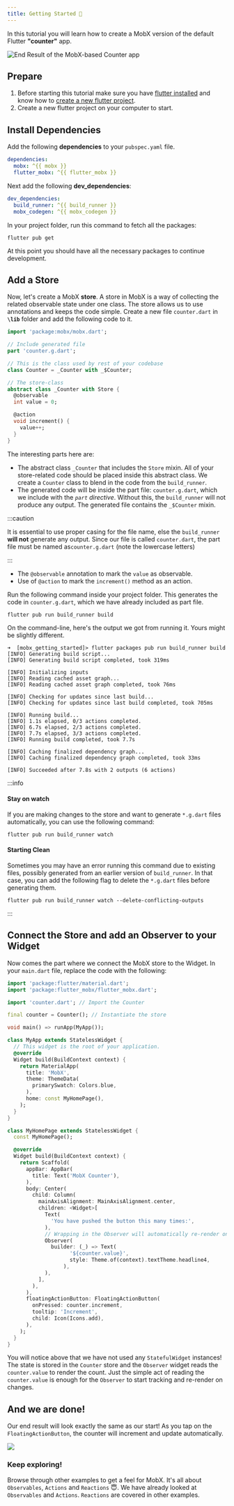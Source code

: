 ```yaml
---
title: Getting Started 🚀
---
```


In this tutorial you will learn how to create a MobX version of the default
Flutter **"counter"** app.


<img
  src={finalImage}
  alt="End Result of the MobX-based Counter app"
  width={300}
/>

## Prepare

1. Before starting this tutorial make sure you have
   [flutter installed](https://flutter.dev/docs/get-started/install) and know
   how to
   [create a new flutter project](https://flutter.dev/docs/get-started/test-drive).
2. Create a new flutter project on your computer to start.

## Install Dependencies

Add the following **dependencies** to your `pubspec.yaml` file.

```yaml
dependencies:
  mobx: ^{{ mobx }}
  flutter_mobx: ^{{ flutter_mobx }}
```

Next add the following **dev_dependencies**:

```yaml
dev_dependencies:
  build_runner: ^{{ build_runner }}
  mobx_codegen: ^{{ mobx_codegen }}
```

In your project folder, run this command to fetch all the packages:

```
flutter pub get
```

At this point you should have all the necessary packages to continue
development.

## Add a Store

Now, let's create a MobX **store**. A store in MobX is a way of collecting the
related observable state under one class. The store allows us to use annotations
and keeps the code simple. Create a new file `counter.dart` in **`\lib`** folder
and add the following code to it.

```dart
import 'package:mobx/mobx.dart';

// Include generated file
part 'counter.g.dart';

// This is the class used by rest of your codebase
class Counter = _Counter with _$Counter;

// The store-class
abstract class _Counter with Store {
  @observable
  int value = 0;

  @action
  void increment() {
    value++;
  }
}
```

The interesting parts here are:

- The abstract class `_Counter` that includes the `Store` mixin. All of your
  store-related code should be placed inside this abstract class. We create a
  `Counter` class to blend in the code from the `build_runner`.
- The generated code will be inside the part file: `counter.g.dart`, which we
  include with the _`part` directive_. Without this, the `build_runner` will not
  produce any output. The generated file contains the `_$Counter` mixin.

:::caution

It is essential to use proper casing for the file name, else the `build_runner`
**will not** generate any output. Since our file is called `counter.dart`, the
part file must be named as`counter.g.dart` (note the lowercase letters)

:::

- The `@observable` annotation to mark the `value` as observable.
- Use of `@action` to mark the `increment()` method as an action.

Run the following command inside your project folder. This generates the code in
`counter.g.dart`, which we have already included as part file.

```
flutter pub run build_runner build
```

On the command-line, here's the output we got from running it. Yours might be
slightly different.

```
➜  [mobx_getting_started]> flutter packages pub run build_runner build
[INFO] Generating build script...
[INFO] Generating build script completed, took 319ms

[INFO] Initializing inputs
[INFO] Reading cached asset graph...
[INFO] Reading cached asset graph completed, took 76ms

[INFO] Checking for updates since last build...
[INFO] Checking for updates since last build completed, took 705ms

[INFO] Running build...
[INFO] 1.1s elapsed, 0/3 actions completed.
[INFO] 6.7s elapsed, 2/3 actions completed.
[INFO] 7.7s elapsed, 3/3 actions completed.
[INFO] Running build completed, took 7.7s

[INFO] Caching finalized dependency graph...
[INFO] Caching finalized dependency graph completed, took 33ms

[INFO] Succeeded after 7.8s with 2 outputs (6 actions)

```

:::info

#### Stay on watch

If you are making changes to the store and want to generate `*.g.dart` files
automatically, you can use the following command:

```
flutter pub run build_runner watch
```

#### Starting Clean

Sometimes you may have an error running this command due to existing files,
possibly generated from an earlier version of `build_runner`. In that case, you
can add the following flag to delete the `*.g.dart` files before generating
them.

```
flutter pub run build_runner watch --delete-conflicting-outputs
```

:::

## Connect the Store and add an Observer to your Widget

Now comes the part where we connect the MobX store to the Widget. In your
`main.dart` file, replace the code with the following:

```dart
import 'package:flutter/material.dart';
import 'package:flutter_mobx/flutter_mobx.dart';

import 'counter.dart'; // Import the Counter

final counter = Counter(); // Instantiate the store

void main() => runApp(MyApp());

class MyApp extends StatelessWidget {
  // This widget is the root of your application.
  @override
  Widget build(BuildContext context) {
    return MaterialApp(
      title: 'MobX',
      theme: ThemeData(
        primarySwatch: Colors.blue,
      ),
      home: const MyHomePage(),
    );
  }
}

class MyHomePage extends StatelessWidget {
  const MyHomePage();

  @override
  Widget build(BuildContext context) {
    return Scaffold(
      appBar: AppBar(
        title: Text('MobX Counter'),
      ),
      body: Center(
        child: Column(
          mainAxisAlignment: MainAxisAlignment.center,
          children: <Widget>[
            Text(
              'You have pushed the button this many times:',
            ),
            // Wrapping in the Observer will automatically re-render on changes to counter.value
            Observer(
              builder: (_) => Text(
                    '${counter.value}',
                    style: Theme.of(context).textTheme.headline4,
                  ),
            ),
          ],
        ),
      ),
      floatingActionButton: FloatingActionButton(
        onPressed: counter.increment,
        tooltip: 'Increment',
        child: Icon(Icons.add),
      ),
    );
  }
}
```

You will notice above that we have not used any `StatefulWidget` instances! The
state is stored in the `Counter` store and the `Observer` widget reads the
`counter.value` to render the count. Just the simple act of reading the
`counter.value` is enough for the `Observer` to start tracking and re-render on
changes.

## And we are done!

Our end result will look exactly the same as our start! As you tap on the
`FloatingActionButton`, the counter will increment and update automatically.

<img src={endResult} width={300} />

### Keep exploring!

Browse through other examples to get a feel for MobX. It's all about
`Observables`, `Actions` and `Reactions` 😇. We have already looked at
`Observables` and `Actions`. `Reactions` are covered in other examples.
